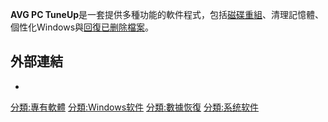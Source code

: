 {{NoteTA
|G1=IT
}}
{{请求翻译|en}}
{{Unreferenced|time=2018-02-15T16:27:35+00:00}}
{{Infobox Software
|name = TuneUp Utilities
|logo = [[File:TuneUp_Utilities_2007.png|64px]]
|screenshot = [[File:Tune_Up_Utilities.png|250px]]
|caption = TuneUp Utilities 2006
|developer = TuneUp Software GmbH
|latest release version = 2018.2
|latest release date = {{Start date|2018|10}}
|operating system = [[Windows_2000|Windows 2000]]、[[Windows_XP|XP]]、[[Windows_Vista|Vista]]、[[Windows_7|Windows 7]]、[[Windows_8|Windows 8]]、[[Windows_10|Windows 10]]
|genre = 系統工具
|license = [[私有軟體|私有軟體]]
|website = [http://www.tune-up.com/ TuneUp Software]
}}
'''AVG PC TuneUp'''是一套提供多種功能的軟件程式，包括[[磁碟重組|磁碟重組]]、清理記憶體、個性化Windows與[[数据恢复|回復已删除檔案]]。
== 外部連結 ==
*{{官網|http://www.tune-up.com/}}{{en}}

{{compu-soft-stub}}
[[分類:專有軟體|分類:專有軟體]]
[[分類:Windows软件|分類:Windows软件]]
[[分類:數據恢復|分類:數據恢復]]
[[分類:系统软件|分類:系统软件]]